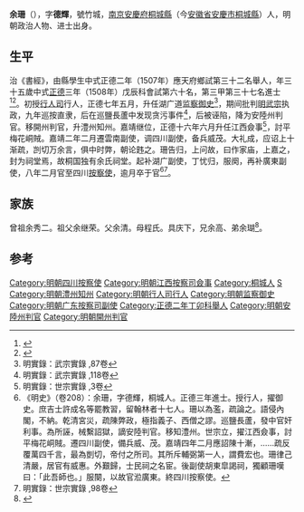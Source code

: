 {{Otheruses|other=名为余德辉的其他人物|余德辉}}
{{明清人物信息框
| 姓名 = 余珊
| 原名 =
| 圖片名稱= 
| 圖片大小 =
| 圖片說明 = 
| 最高職務 =四川按察使
| 國家 = 大明 
| 爵位 =
| 籍貫 = [[南直隶|南直隶]][[安庆府|安庆府]][[桐城縣|桐城縣]]
| 族裔 = 
| 字號 = 
| 諡號 =
| 出生日期 = 七月二十七日
| 出生地點 = 
| 逝世日期 = 嘉靖八年
| 逝世地點 =
| 墓葬 =
| 配偶 = 娶黄氏
| 親屬 = 
| 出身 =
* 正德二年丁卯科舉人
* 正德三年戊辰科進士
| 經歷 =
| 著作 = 《廉使奏疏》二卷
}}
'''余珊'''（{{bd|1474年||1529年|}}），字'''德輝'''，號竹城，[[南京|南京]][[安慶府|安慶府]][[桐城縣|桐城縣]]（今[[安徽省|安徽省]][[安慶市|安慶市]][[桐城縣|桐城縣]]）人，明朝政治人物、进士出身。

== 生平 ==
治《書經》，由縣學生中式正德二年（1507年）應天府鄉試第三十二名舉人，年三十五歲中式[[正德_(明朝)|正德]]三年（1508年）戊辰科會試第六十名，第三甲第三十七名進士<ref>{{Cite book|title=《皇明贡举考》卷五|last=（明）[[张朝瑞|张朝瑞]]|first=|publisher=《续修四库全书》史部第828册|year=|isbn=|location=|pages=}}</ref><ref>{{Cite book|title=贡举志五种 上|last=鲁小俊，江俊伟著|first=|publisher=武汉：武汉大学出版社|year=2009|isbn=978-7-307-07043-1|location=|pages=}}</ref>。初授[[行人司|行人司]]行人，正德七年五月，升任湖广道[[监察御史|监察御史]]<ref>明實錄：武宗實錄 ,87卷</ref>，期间批判[[明武宗|明武宗]]执政，九年巡按直隶，后在巡鹽長蘆中发现贪污事件<ref>明實錄：武宗實錄 ,118卷</ref>，后被诬陷，降为安陸州判官。移開州判官，升澧州知州。嘉靖继位，正德十六年六月升任江西僉事<ref>明實錄：世宗實錄 ,3卷</ref>，討平梅花峒賊。嘉靖二年二月遷雲南副使，调四川副使，备兵威茂。大礼成，应诏上十渐疏，剀切万余言，俱中时弊，朝论韪之。珊告归，上问故，曰作家庙，上嘉之，封为祠堂焉，故桐国独有余氏祠堂。起补湖广副使，丁忧归，服阕，再补廣東副使，八年二月官至四川[[按察使|按察使]]，逾月卒于官<ref>《明史》（卷208）：余珊，字德輝，桐城人。正德三年進士。授行人，擢御史。庶吉士許成名等罷教習，留翰林者十七人。珊以為濫，疏論之。語侵內閣，不納。乾清宮災，疏陳弊政，極指義子、西僧之謬。巡鹽長蘆，發中官奸利事。為所誣，械繫詔獄，謫安陸判官。移知澧州。世宗立，擢江西僉事，討平梅花峒賊。遷四川副使，備兵威、茂。嘉靖四年二月應詔陳十漸，……疏反覆萬四千言，最為剴切，帝付之所司。其所斥輔弼第一人，謂費宏也。珊律己清嚴，居官有威惠。外艱歸，士民祠之名宦。後副使胡東皐謁祠，獨顧珊嘆曰：「此吾師也。」服闋，以故官涖廣東。終四川按察使。</ref><ref>明實錄：世宗實錄 ,98卷</ref>。

==家族== 
曾祖余秀二。祖父余继荣。父余清。母程氏。具庆下，兄余高、弟余瑚<ref>{{Cite book|title=天一阁藏明代科举录选刊 登科录 点校本|last=龚延明主编|first=|publisher=宁波出版社|year=2016|isbn=978-7-5526-2320-8|location=宁波|pages=|quote=《天一閣藏明代科舉錄選刊.登科錄》之《嘉靖二年癸未科進士登科録》}}</ref>。

==参考==
{{reflist|2}}

{{正德三年戊辰科殿試金榜}}

{{Authority control}}

{{DEFAULTSORT:}}
[[Category:明朝四川按察使|Category:明朝四川按察使]]
[[Category:明朝江西按察司僉事|Category:明朝江西按察司僉事]]
[[Category:桐城人|Category:桐城人]]
[[Category:余姓|S]]
[[Category:明朝澧州知州|Category:明朝澧州知州]]
[[Category:明朝行人司行人|Category:明朝行人司行人]]
[[Category:明朝监察御史|Category:明朝监察御史]]
[[Category:明朝广东按察司副使|Category:明朝广东按察司副使]]
[[Category:正德二年丁卯科舉人|Category:正德二年丁卯科舉人]]
[[Category:明朝安陸州判官|Category:明朝安陸州判官]]
[[Category:明朝開州判官|Category:明朝開州判官]]